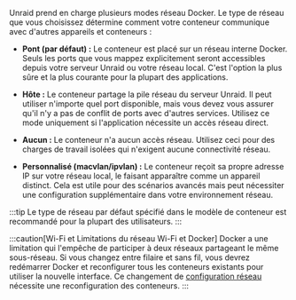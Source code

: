 Unraid prend en charge plusieurs modes réseau Docker. Le type de réseau que vous choisissez détermine comment votre conteneur communique avec d'autres appareils et conteneurs :

- **Pont (par défaut) :** Le conteneur est placé sur un réseau interne Docker. Seuls les ports que vous mappez explicitement seront accessibles depuis votre serveur Unraid ou votre réseau local. C'est l'option la plus sûre et la plus courante pour la plupart des applications.

- **Hôte :** Le conteneur partage la pile réseau du serveur Unraid. Il peut utiliser n'importe quel port disponible, mais vous devez vous assurer qu'il n'y a pas de conflit de ports avec d'autres services. Utilisez ce mode uniquement si l'application nécessite un accès réseau direct.

- **Aucun :** Le conteneur n'a aucun accès réseau. Utilisez ceci pour des charges de travail isolées qui n'exigent aucune connectivité réseau.

- **Personnalisé (macvlan/ipvlan) :** Le conteneur reçoit sa propre adresse IP sur votre réseau local, le faisant apparaître comme un appareil distinct. Cela est utile pour des scénarios avancés mais peut nécessiter une configuration supplémentaire dans votre environnement réseau.

:::tip
Le type de réseau par défaut spécifié dans le modèle de conteneur est recommandé pour la plupart des utilisateurs.
:::

:::caution[Wi-Fi et Limitations du réseau Wi-Fi et Docker]
Docker a une limitation qui l'empêche de participer à deux réseaux partageant le même sous-réseau. Si vous changez entre filaire et sans fil, vous devrez redémarrer Docker et reconfigurer tous les conteneurs existants pour utiliser la nouvelle interface. Ce changement de [configuration réseau](/unraid-os/system-administration/secure-your-server/securing-your-connection) nécessite une reconfiguration des conteneurs.
:::

